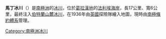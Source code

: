 '''馬丁冰川'''（{{lang-en|Martin Glacier}}）是[[南極洲|南極洲]]的[[冰川|冰川]]，位於[[葛拉漢地|葛拉漢地]]的[[法利埃海岸|法利埃海岸]]，長17公里、寬6公里，最終注入[[伯特蘭山麓冰川|伯特蘭山麓冰川]]，在1936年由[[英國|英國]]探險隊繪入地圖，現時由[[南極條約體系|南極條約體系]]管理。

{{coord|68|29|S|66|53|W|display=title|type:glacier_source:GNIS}}

{{DEFAULTSORT:Martin Glacier}}
[[Category:南極洲冰川|Category:南極洲冰川]]


{{FallièresCoast-geo-stub}}
